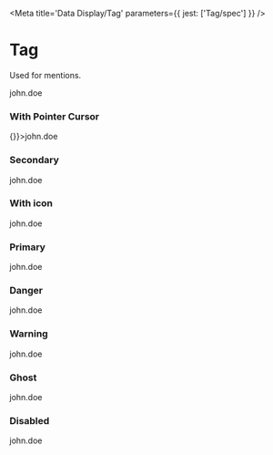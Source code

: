 

<Meta title='Data Display/Tag' parameters={{ jest: ['Tag/spec'] }} />

# Tag

Used for mentions.

<Canvas>
  <Story name='Default'>
    <Box display='inline-flex'>
      <Tag variant='primary'>john.doe</Tag>
    </Box>
  </Story>
</Canvas>

<ArgsTable of={Tag} />

### With Pointer Cursor

<Canvas>
  <Story name='Pointer'>
    <Box display='inline-flex'>
      <Tag onClick={() => {}}>john.doe</Tag>
    </Box>
  </Story>
</Canvas>

### Secondary

<Canvas>
  <Story name='Secondary'>
    <Box display='inline-flex'><Tag variant='secondary'>john.doe</Tag></Box>
  </Story>
</Canvas>

### With icon

<Canvas>
  <Story name='With Icon'>
    <Box display='inline-flex'><Tag variant='secondary'><Icon size='x12' mie='x4' name='team-lock'/>john.doe</Tag></Box>
  </Story>
</Canvas>

### Primary

<Canvas>
  <Story name='Primary'>
    <Box display='inline-flex'>
      <Tag variant='primary'>john.doe</Tag>
    </Box>
  </Story>
</Canvas>

### Danger

<Canvas>
  <Story name='Danger'>
    <Box display='inline-flex'>
      <Tag variant='danger'>john.doe</Tag>
    </Box>
  </Story>
</Canvas>

### Warning

<Canvas>
  <Story name='Warning'>
    <Box display='inline-flex'>
      <Tag variant='warning'>john.doe</Tag>
    </Box>
  </Story>
</Canvas>

### Ghost

<Canvas>
  <Story name='Ghost'>
    <Box display='inline-flex'>
      <Tag variant='ghost'>john.doe</Tag>
    </Box>
  </Story>
</Canvas>

### Disabled

<Canvas>
  <Story name='Disabled'>
    <Box display='inline-flex'>
      <Tag disabled>john.doe</Tag>
    </Box>
  </Story>
</Canvas>
